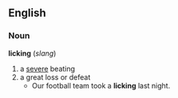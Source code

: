 == English ==
=== Noun ===
'''licking''' (''slang'')
# a [[severe]] beating
# a great loss or defeat
#* Our football team took a '''licking''' last night.